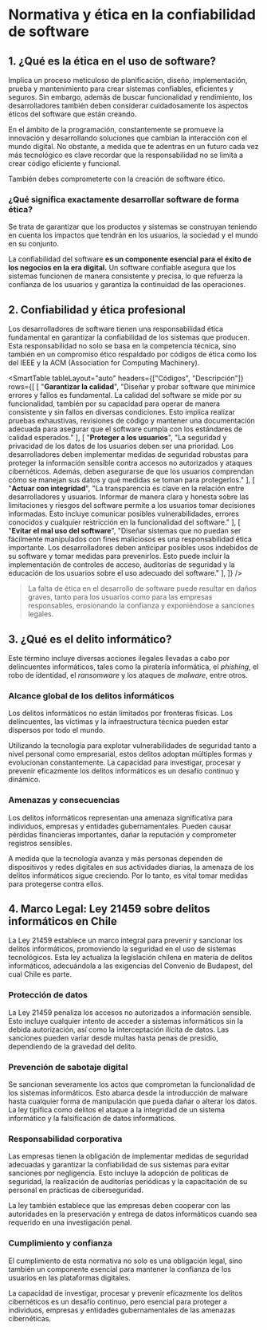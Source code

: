 # Normativa y ética en la confiabilidad de software

## 1. ¿Qué es la ética en el uso de software?

Implica un proceso meticuloso de planificación, diseño, implementación, prueba y mantenimiento para crear sistemas confiables, eficientes y seguros. Sin embargo, además de buscar funcionalidad y rendimiento, los desarrolladores también deben considerar cuidadosamente los aspectos éticos del software que están creando.

En el ámbito de la programación, constantemente se promueve la innovación y desarrollando soluciones que cambian la interacción con el mundo digital. No obstante, a medida que te adentras en un futuro cada vez más tecnológico es clave recordar que la responsabilidad no se limita a crear código eficiente y funcional.

También debes comprometerte con la creación de software ético.

### ¿Qué significa exactamente desarrollar software de forma ética?
Se trata de garantizar que los productos y sistemas se construyan teniendo en cuenta los impactos que tendrán en los usuarios, la sociedad y el mundo en su conjunto.

La confiabilidad del software **es un componente esencial para el éxito de los negocios en la era digital.** Un software confiable asegura que los sistemas funcionen de manera consistente y precisa, lo que refuerza la confianza de los usuarios y garantiza la continuidad de las operaciones.

## 2. Confiabilidad y ética profesional
Los desarrolladores de software tienen una responsabilidad ética fundamental en garantizar la confiabilidad de los sistemas que producen. Esta responsabilidad no solo se basa en la competencia técnica, sino también en un compromiso ético respaldado por códigos de ética como los del IEEE y la ACM (Association for Computing Machinery).

<SmartTable
    tableLayout="auto"
    headers={["Códigos", "Descripción"]}
    rows={[
        [
            "**Garantizar la calidad**",
            "Diseñar y probar software que minimice errores y fallos es fundamental. La calidad del software se mide por su funcionalidad, también por su capacidad para operar de manera consistente y sin fallos en diversas condiciones. Esto implica realizar pruebas exhaustivas, revisiones de código y mantener una documentación adecuada para asegurar que el software cumpla con los estándares de calidad esperados."
        ],
        [
            "**Proteger a los usuarios**",
            "La seguridad y privacidad de los datos de los usuarios deben ser una prioridad. Los desarrolladores deben implementar medidas de seguridad robustas para proteger la información sensible contra accesos no autorizados y ataques cibernéticos. Además, deben asegurarse de que los usuarios comprendan cómo se manejan sus datos y qué medidas se toman para protegerlos."
        ],
        [
            "**Actuar con integridad**",
            "La transparencia es clave en la relación entre desarrolladores y usuarios. Informar de manera clara y honesta sobre las limitaciones y riesgos del software permite a los usuarios tomar decisiones informadas. Esto incluye comunicar posibles vulnerabilidades, errores conocidos y cualquier restricción en la funcionalidad del software."
        ],
        [
            "**Evitar el mal uso del software**",
            "Diseñar sistemas que no puedan ser fácilmente manipulados con fines maliciosos es una responsabilidad ética importante. Los desarrolladores deben anticipar posibles usos indebidos de su software y tomar medidas para prevenirlos. Esto puede incluir la implementación de controles de acceso, auditorías de seguridad y la educación de los usuarios sobre el uso adecuado del software."
        ],
    ]}
/>

> La falta de ética en el desarrollo de software puede resultar en daños graves, tanto para los usuarios como para las empresas responsables, erosionando la confianza y exponiéndose a sanciones legales.

## 3. ¿Qué es el delito informático?
Este término incluye diversas acciones ilegales llevadas a cabo por delincuentes informáticos, tales como la piratería informática, el *phishing*, el robo de identidad, el *ransomware* y los ataques de *malware*, entre otros.

### Alcance global de los delitos informáticos
Los delitos informáticos no están limitados por fronteras físicas. Los delincuentes, las víctimas y la infraestructura técnica pueden estar dispersos por todo el mundo.

Utilizando la tecnología para explotar vulnerabilidades de seguridad tanto a nivel personal como empresarial, estos delitos adoptan múltiples formas y evolucionan constantemente. La capacidad para investigar, procesar y prevenir eficazmente los delitos informáticos es un desafío continuo y dinámico.

### Amenazas y consecuencias
Los delitos informáticos representan una amenaza significativa para individuos, empresas y entidades gubernamentales. Pueden causar pérdidas financieras importantes, dañar la reputación y comprometer registros sensibles.

A medida que la tecnología avanza y más personas dependen de dispositivos y redes digitales en sus actividades diarias, la amenaza de los delitos informáticos sigue creciendo. Por lo tanto, es vital tomar medidas para protegerse contra ellos.

## 4. Marco Legal: Ley 21459 sobre delitos informáticos en Chile

La Ley 21459 establece un marco integral para prevenir y sancionar los delitos informáticos, promoviendo la seguridad en el uso de sistemas tecnológicos. Esta ley actualiza la legislación chilena en materia de delitos informáticos, adecuándola a las exigencias del Convenio de Budapest, del cual Chile es parte.

### Protección de datos
La Ley 21459 penaliza los accesos no autorizados a información sensible. Esto incluye cualquier intento de acceder a sistemas informáticos sin la debida autorización, así como la interceptación ilícita de datos. Las sanciones pueden variar desde multas hasta penas de presidio, dependiendo de la gravedad del delito.

### Prevención de sabotaje digital
Se sancionan severamente los actos que comprometan la funcionalidad de los sistemas informáticos. Esto abarca desde la introducción de malware hasta cualquier forma de manipulación que pueda dañar o alterar los datos. La ley tipifica como delitos el ataque a la integridad de un sistema informático y la falsificación de datos informáticos.

### Responsabilidad corporativa
Las empresas tienen la obligación de implementar medidas de seguridad adecuadas y garantizar la confiabilidad de sus sistemas para evitar sanciones por negligencia. Esto incluye la adopción de políticas de seguridad, la realización de auditorías periódicas y la capacitación de su personal en prácticas de ciberseguridad.

La ley también establece que las empresas deben cooperar con las autoridades en la preservación y entrega de datos informáticos cuando sea requerido en una investigación penal.

### Cumplimiento y confianza
El cumplimiento de esta normativa no solo es una obligación legal, sino también un componente esencial para mantener la confianza de los usuarios en las plataformas digitales.

La capacidad de investigar, procesar y prevenir eficazmente los delitos cibernéticos es un desafío continuo, pero esencial para proteger a individuos, empresas y entidades gubernamentales de las amenazas cibernéticas.

